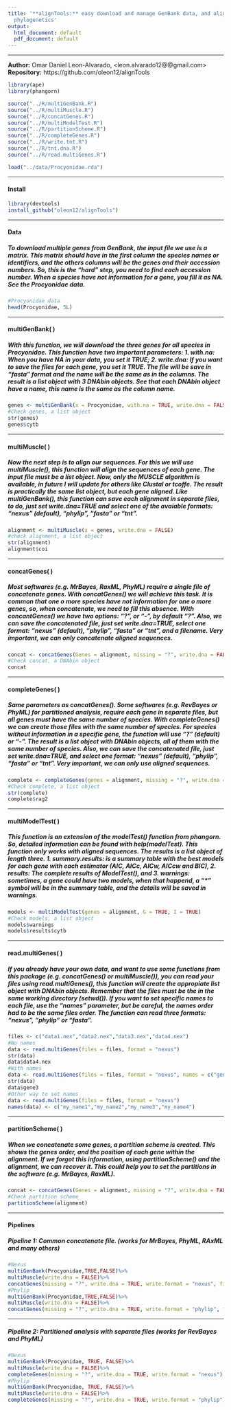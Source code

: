 ```yaml
---
title: '**alignTools:** easy download and manage GenBank data, and alignments for
  phylogenetics'
output:
  html_document: default
  pdf_document: default
---
```

***
**Author:** Omar Daniel Leon-Alvarado, <leon.alvarado12@@gmail.com> <br>
**Repository:** https://github.com/oleon12/alignTools

```r
library(ape)
library(phangorn)

source("../R/multiGenBank.R")
source("../R/multiMuscle.R")
source("../R/concatGenes.R")
source("../R/multiModelTest.R")
source("../R/partitionScheme.R")
source("../R/completeGenes.R")
source("../R/write.tnt.R")
source("../R/tnt.dna.R")
source("../R/read.multiGenes.R")

load("../data/Procyonidae.rda")
```
***
#### **Install**
```r
library(devtools)
install_github("oleon12/alignTools")
```
***
#### **Data**
##### To download multiple genes from GenBank, the input file we use is a matrix. This matrix should have in the first column the species names or identifiers, and the others columns will be the genes and their accession numbers. So, this is the "hard" step, you need to find each accession number. When a species have not information for a gene, you fill it as NA. See the Procyonidae data.  
```r
#Procyonidae data
head(Procyonidae, 5L)
```
***
#### **multiGenBank( )**  
##### With this function, we will download the three genes for all species in Procyonidae. This function have two important parameters: 1. with.na: When you have NA in your data, you set it TRUE; 2. write.dna: If you want to save the files for each gene, you set it TRUE. The file will be save in "fasta" format and the name will be the same as in the columns. The result is a list object with 3 DNAbin objects. See that each DNAbin object have a name, this name is the same as the column name. 
```r
genes <- multiGenBank(x = Procyonidae, with.na = TRUE, write.dna = FALSE)
#Check genes, a list object
str(genes)
genes$cytb
```
***
#### **multiMuscle( )**
##### Now the next step is to align our sequences. For this we will use multiMuscle(), this function will align the sequences of each gene. The input file must be a list object. Now, only the MUSCLE algorithm is available, in future I will update for others like Clustal or tcoffe. The result is practically the same list object, but each gene aligned. Like multiGenBank(), this function can save each alignment in separate files, to do, just set write.dna=TRUE and select one of the avaiable formats: "nexus" (default), "phylip", "fasta" or "tnt".
```r
alignment <- multiMuscle(x = genes, write.dna = FALSE)
#check alignment, a list object
str(alignment)
alignment$coi
```
***
#### **concatGenes( )**
##### Most softwares (e.g. MrBayes, RaxML, PhyML) require a single file of concatenate genes. With concatGenes() we will achieve this task. It is common that one o more species have not information for one o more genes, so, when concatenate, we need to fill this absence. With concantGenes() we have two options: "?", or "-", by default "?". Also, we can save the concatenated file, just set write.dna=TRUE, select one format: "nexus" (default), "phylip", "fasta" or "tnt", and a filename. Very important, we can only concatenate aligned sequences. 
```r
concat <- concatGenes(Genes = alignment, missing = "?", write.dna = FALSE)
#Check concat, a DNAbin object
concat
```
***
#### **completeGenes( )**
##### Same parameters as concatGenes(). Some softwares (e.g. RevBayes or PhyML) for partitioned analysis, require each gene in separate files, but all genes must have the same number of species. With completeGenes() we can create those files with the same number of species. For species without information in a specific gene, the function will use "?" (default) or "-". The result is a list object with DNAbin objects, all of them with the same number of species. Also, we can save the concatenated file, just set write.dna=TRUE, and select one format: "nexus" (default), "phylip", "fasta" or "tnt". Very important, we can only use aligned sequences. 
```r
complete <- completeGenes(genes = alignment, missing = "?", write.dna = FALSE)
#Check complete, a list object
str(complete)
complete$rag2
```
***
#### **multiModelTest( )**
##### This function is an extension of the modelTest() function from phangorn. So, detailed information can be found with _help(modelTest)_. This function only works with aligned sequences. The results is a list object of length three. 1. summary.results: is a summary table with the best models for each gene with each estimator (AIC, AICc, AICw, AICcw and BIC), 2. results: The complete results of ModelTest(), and 3. warnings: sometimes, a gene could have two models, when that happend, a "*" symbol will be in the summary table, and the details will be saved in warnings.
```r
models <- multiModelTest(genes = alignment, G = TRUE, I = TRUE)
#Check models, a list object
models$warnings
models$results$cytb
```
***
#### **read.multiGenes( )**
##### If you already have your own data, and want to use some functions from this package (e.g. concatGenes() or multiMuscle()), you can read your files using read.multiGenes(), this function will create the appropiate list object with DNAbin objects. Remember that the files must be the in the same working directory (setwd()). If you want to set specific names to each file, use the "names" parameter, but be careful, the names order had to be the same files order. The function can read three formats: "nexus", "phylip" or "fasta".
```r
files <- c("data1.nex","data2.nex","data3.nex","data4.nex")
#No names
data <- read.multiGenes(files = files, format = "nexus")
str(data)
data$data4.nex
#With names
data <- read.multiGenes(files = files, format = "nexus", names = c("gene1","gene2","gene3","gene4"))
str(data)
data$gene3
#Other way to set names
data <- read.multiGenes(files = files, format = "nexus")
names(data) <- c("my_name1","my_name2","my_name3","my_name4")
```
***
#### **partitionScheme( )**
##### When we concatenate some genes, a partition scheme is created. This shows the genes order, and the position of each gene within the alignment. If we forgot this information, using partitionScheme() and the alignment, we can recover it. This could help you to set the partitions in the software (e.g. MrBayes, RaxML). 
```r
concat <- concatGenes(Genes = alignment, missing = "?", write.dna = FALSE)
#Check partition scheme
partitionScheme(alignment)
```
***
#### **Pipelines** <br>
##### Pipeline 1: Common concatenate file. (works for MrBayes, PhyML, RAxML and many others)
```r
#Nexus
multiGenBank(Procyonidae,TRUE,FALSE)%>%
multiMuscle(write.dna = FALSE)%>%
concatGenes(missing = "?", write.dna = TRUE, write.format = "nexus", filename = "concat")
#Phylip
multiGenBank(Procyonidae,TRUE,FALSE)%>%
multiMuscle(write.dna = FALSE)%>%
concatGenes(missing = "?", write.dna = TRUE, write.format = "phylip", filename = "concat")
```
***
##### Pipeline 2: Partitioned analysis with separate files (works for RevBayes and PhyML)
```r
#Nexus
multiGenBank(Procyonidae, TRUE, FALSE)%>%
multiMuscle(write.dna = FALSE)%>%
completeGenes(missing = "?", write.dna = TRUE, write.format = "nexus")
#Phylip
multiGenBank(Procyonidae, TRUE, FALSE)%>%
multiMuscle(write.dna = FALSE)%>%
completeGenes(missing = "?", write.dna = TRUE, write.format = "phylip")
```
